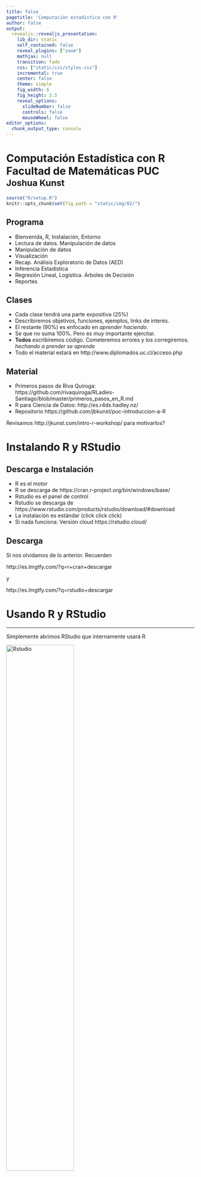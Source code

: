 ```yaml
---
title: false
pagetitle: 'Computación estadística con R'
author: false
output:
  revealjs::revealjs_presentation:
    lib_dir: static
    self_contained: false
    reveal_plugins: ["zoom"]
    mathjax: null
    transition: fade
    css: ["static/css/styles.css"]
    incremental: true
    center: false
    theme: simple
    fig_width: 6
    fig_height: 3.5
    reveal_options:
      slideNumber: false
      controls: false
      mouseWheel: false
editor_options: 
  chunk_output_type: console
---
```


# Computación Estadística con R<br>Facultad de Matemáticas PUC<br><small>Joshua Kunst</small>{ .center .white data-background="#75AADB" }

```r
source("R/setup.R")
knitr::opts_chunk$set(fig.path = "static/img/02/")
```

## Programa

- Bienvenida, R, Instalación, Entorno
- Lectura de datos. Manipulación de datos
- Manipulación de datos
- Visualización
- Recap. Análisis Exploratorio de Datos (AED)
- Inferencia Estadística
- Regresión Lineal, Logística. Árboles de Decisión
- Reportes

## Clases

- Cada clase tendrá una parte expositiva (25%)
- Describiremos objetivos, funciones, ejemplos, links de interés. 
- El restante (90%) es enfocado en *aprender haciendo*.
- Se que no suma 100%. Pero es *muy* importante ejercitar.
- **Todos** escribiremos código. Cometeremos errores y los corregiremos. *hechando a prender se aprende*
- Todo el material estará en http://www.diplomados.uc.cl/acceso.php

## Material

- Primeros pasos de Riva Quiroga: https://github.com/rivaquiroga/RLadies-Santiago/blob/master/primeros_pasos_en_R.md
- R para Ciencia de Datos: http://es.r4ds.hadley.nz/
- Repositorio https://github.com/jbkunst/puc-introduccion-a-R

Revisamos http://jkunst.com/intro-r-workshop/ para motivarlos?

# Instalando R y RStudio { .center .white data-background="#75AADB" }

## Descarga e Instalación

- R es el motor
- R se descarga de https://cran.r-project.org/bin/windows/base/
- Rstudio es el panel de control
- Rstudio se descarga de https://www.rstudio.com/products/rstudio/download/#download
- La instalación es estándar (click click click)
- Si nada funciona: Versión cloud https://rstudio.cloud/

## Descarga 

Si nos olvidamos de lo anterior. Recuerden

http://es.lmgtfy.com/?q=r+cran+descargar

y

http://es.lmgtfy.com/?q=rstudio+descargar


# Usando R y RStudio { .center .white data-background="#75AADB" }

---- 

Simplemente abrimos RStudio que internamente usará R

<img src="static/img/rstudio.png" alt="Rstudio" width="60%">

<small>http://edild.github.io/qetxrbook/rintro/rstudio.html</small>

## Los primeros pasos

- La mayor parte será en un __script__ que contendrá nuestros comandos
- Los resultados de nuestras instrucciones aparecerán en la __consola__
- Si realizamos gráficos estos aparecerán en __plots__
- Los datos que vayamos cargando, creando, modificando aparecenrán en
__enviorment__ (ambiente)

## Ejercicio - El segundo paso

- Abrir RStudio
- File (archivo) -> New File (nuevo archivo) -> R Script
- Escribir en el script `x <- c(12, 45, 67,45, 234, 45)` y ejecutar (`CTRL + R`)
- Escribir y ejectutar `mean(x)` y `plot(x)`

---- 

```r
x <- c(12, 45, 67,45, 234, 45)
mean(x)
plot(x)
```

## Tercer paso - Paquetes

- Paquetes son conjunto de funciones que extienden la funcionalidad de R
- Para poder usarlas debemos antes instalarlas mediante la función `install.package`. Ejemplo/Ejercicio
`install.package("tidyverse")`
- Luego ya instalada, __no siempre__ la necesitaré. En caso de necesitarla, la cargo para usarla 
en nuestra sesión con la función `library`. Ejemplo/Ejercicio `library(readxl)`

Resumen. En un computador debemos instalar __una__ vez el paquete, y cargar el paquete las veces
que los requiramos.


## Tidyverse

Es un conjunto de paquetes que funcionan en conjunto:

- Para importar datos
- Manipularlos
- Visualizarlos
